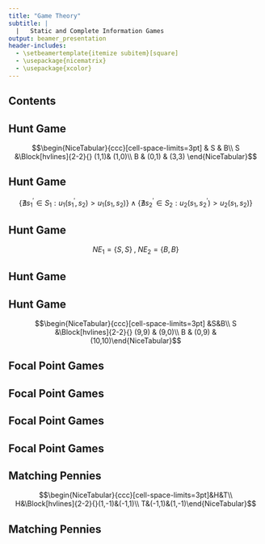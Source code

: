 ```yaml
---
title: "Game Theory"
subtitle: |
  |   Static and Complete Information Games
output: beamer_presentation
header-includes:
  - \setbeamertemplate{itemize subitem}[square]
  - \usepackage{nicematrix}
  - \usepackage{xcolor}
---
```


## Contents
\begin{itemize}
  \item Hunt Game
  \item Focal Point Games
  \item Matching Pennies
\end{itemize}

## Hunt Game
\begin{itemize}
  \item Consider two different cavemen in stone age. In order to survive they have to hunt. Assume that there are two choices, namely hunt a stag or hunt a bison.
\end{itemize}

$$\begin{NiceTabular}{ccc}[cell-space-limits=3pt] & S & B\\
S &\Block[hvlines]{2-2}{} (1,1)& (1,0)\\
B & (0,1) & (3,3) \end{NiceTabular}$$

\begin{itemize}
  \item Since we evaluate static and complete information games, we assume that these two cavemen do not know what other caveman's decision on game. 
  \item Thus, the Nash Equilibrium which would try to find uses just a hypothetical assumption for each player's decision on other player.
\end{itemize}

## Hunt Game
\begin{itemize}
  \item We can show it mathematically:
\end{itemize}
$$\{\nexists s_1^{'} \in S_1 : u_1(s_1^{'},s_2) > u_1(s_1,s_2)\} \wedge \{\nexists s_2^{'} \in S_2 : u_2(s_1,s_2^{'}) > u_2(s_1,s_2)\}$$
\begin{itemize}
  \item This notation represents that there is not any other strategy for first player ($s_1^{'}$) which is an element of all other possible strategies for first player ($S_1$), such that the utility of first player for all other possible strategies and second players Nash strategy ($s_2$) is bigger than the utility of first player for Nash strategies of first and second player (the first part) and ($\wedge$) there is not any other strategy for second player ($s_2^{'}$) which is an element of all other possible strategies for second player ($S_2$), such that the utility of second player for all other possible strategies and first players Nash strategy ($s_1$) is bigger than the utility of second player for Nash strategies of first and second player.
\end{itemize}

## Hunt Game
\begin{itemize}
  \item As you might guess there are two different Nash Equilibriums:
\end{itemize}
$$NE_1 = \{S,S\} \;,\; NE_2 = \{B,B\}$$

\begin{itemize}
  \item If the first player chooses to go for stag, then the optimal choice for second player is to go for stag as well. And if the first person expects second player to go for a stag, then he/she will stick to stag.
\end{itemize}

## Hunt Game
\begin{itemize}
  \item And this is also valid for the bison as well. Since bison will give more meat than a stag, the payoff for each player is higher in bison. And if a player expects other to go for a bison, he/she will not deviate to stag.
  \item However, if one of them chooses stag and other one chooses bison, the player who chose bison will not be able to hunt the bison by him/herself, thus its payoff is 0. 
\end{itemize}

## Hunt Game
\begin{itemize}
  \item However, consider a case where the payoff that each player will get from a stag is very near to the payoff that each player will get when both choose bison is very near.
\end{itemize}

$$\begin{NiceTabular}{ccc}[cell-space-limits=3pt] &S&B\\
S &\Block[hvlines]{2-2}{} (9,9) & (9,0)\\
B & (0,9) & (10,10)\end{NiceTabular}$$
\begin{itemize}
  \item Since in this case, the payoff that players will receive from selecting to hunt a stag is not much lower than the payoff that both players will receive when they select to hunt a bison.
  \item This makes much more hard to select to hunt a bison, due to riskiness to not receive the payoff of a stag. We call these types of games Risk Dominated games, because of risk of selecting a bison is higher than previously.
\end{itemize}

## Focal Point Games
\begin{itemize}
  \item Consider two person, who have arrived to New York City at the same time. They are unaware of their presence. And they were told that, if they could find each other in New York City (without previously communicated with each other), then they will win a big prize.
  \item Then where should both choose to go? They should choose where every person would meet. Manhattan is a part of an area in New York City that can be attributed this feature.
  \item Thus, the Manhattan will be focal point of this game where both find each other.
\end{itemize}

## Focal Point Games
\begin{itemize}
  \item We can give several examples from the book of Game Theory with Economic Applications.
  \begin{itemize}
    \item Name "heads" or "tails". If you and your partner name the same, you both win a prize; otherwise, you win nothing.
    \item Circle one of the following numbers: 7, 100, 13, 261, 99, 555. You win if both your partner circle the same number.
    \end{itemize}
\end{itemize}


## Focal Point Games
\begin{itemize}
  \item Consider a case where both players were given a 4 boxes, which one of them is red and remaining boxes are black. And players are expected to choice the same box.
\end{itemize}

\begin{center}
  \fboxsep=6mm \fboxrule=1mm
\fcolorbox{black}{black}{\null}
    \fboxsep=6mm \fboxrule=1mm
\fcolorbox{black}{black}{\null}
\end{center}
\begin{center}
  \fboxsep=6mm \fboxrule=1mm
\fcolorbox{black}{black}{\null}
    \fboxsep=6mm \fboxrule=1mm
\fcolorbox{black}{red}{\null}
\end{center}

\begin{itemize}
  \item Since, the red one is only one, it can be separated from the other boxes (The main and only feature which separates the red box from other boxes).
\end{itemize}


## Focal Point Games
\begin{itemize}
  \item As you might guess, two players are going to select the red box, and reach an equilibrium, because of the reasons that we have explained.
  \item There are collusion and coordination games, where both players' payoff will be great increase by applying a coordination with each other.
\end{itemize}


## Matching Pennies
\begin{itemize}
  \item In the Matching Pennies game, consider two person selects a side of a coin (either tail or head) simultaneously. If both select a head or tail, then first player will gain and second player will lose. If both select different sides, then first player would lose and second player will gain.
\end{itemize}

$$\begin{NiceTabular}{ccc}[cell-space-limits=3pt]&H&T\\
H&\Block[hvlines]{2-2}{}(1,-1)&(-1,1)\\
T&(-1,1)&(1,-1)\end{NiceTabular}$$

## Matching Pennies
\begin{itemize}
  \item As you might guess, this game doesn't have any Nash Equilibrium.
  \item Consider that first player selected Head. Then second player would choose Tail. However, if first player expects second player to play Tail, then he/she would change its preference, and deviate to Tail. Thus, we can reach an equilibrium in this case (for now).
  \item So, in order to find the equilibrium of this game, we would employ a new method, Mixed Strategies. This method will handled in next chapter.
\end{itemize}
